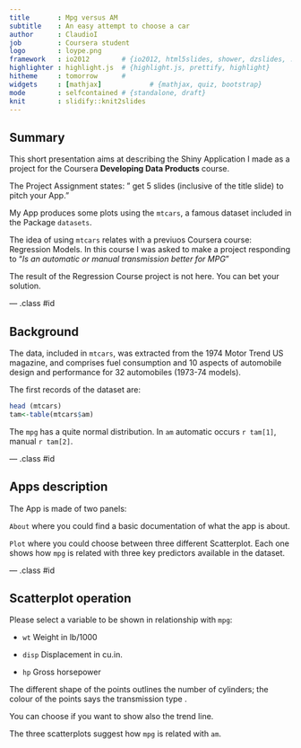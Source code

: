 ```yaml
---
title       : Mpg versus AM
subtitle    : An easy attempt to choose a car
author      : ClaudioI
job         : Coursera student
logo        : loype.png
framework   : io2012        # {io2012, html5slides, shower, dzslides, ...}
highlighter : highlight.js  # {highlight.js, prettify, highlight}
hitheme     : tomorrow      # 
widgets     : [mathjax]            # {mathjax, quiz, bootstrap}
mode        : selfcontained # {standalone, draft}
knit        : slidify::knit2slides
---
```


## Summary

This short presentation aims at describing the Shiny Application I made as a project for 
the Coursera **Developing Data Products** course.


The Project Assignment states: " get 5 slides (inclusive of the title slide) to pitch your App."

My App produces some plots using the `mtcars`, a famous dataset included in the Package `datasets`. 

The idea of using  `mtcars` relates with a previuos Coursera course: Regression Models.
In this course I was asked to make a project responding to "*Is an automatic or manual transmission better for MPG*"

The result of the Regression Course project is not here. You can bet your solution.



--- .class #id 

## Background


The data, included in  `mtcars`, was extracted from the 1974 Motor Trend US magazine, and comprises fuel consumption and 10 aspects of automobile design and performance for 32 automobiles (1973-74 models).

The first records of the dataset are:

```r

head (mtcars)
tam<-table(mtcars$am)
```

The `mpg` has a quite normal distribution. In `am` automatic occurs `r tam[1]`, manual `r tam[2]`.

--- .class #id 

## Apps description

The App is made of two panels:

`About` where you could find a basic documentation of what the app is about.  

`Plot` where you could choose between three different Scatterplot. Each one shows how `mpg` is related with three key predictors available in the dataset.


--- .class #id 

## Scatterplot operation 


Please select a variable to be shown in relationship with `mpg`:

- `wt` Weight in lb/1000

- `disp` Displacement in cu.in.

- `hp` Gross horsepower

The different shape of the points outlines the number of cylinders; the colour of the points says the transmission type .

You can choose if you want to  show also the trend line.

The three scatterplots suggest how `mpg` is related with `am`.



